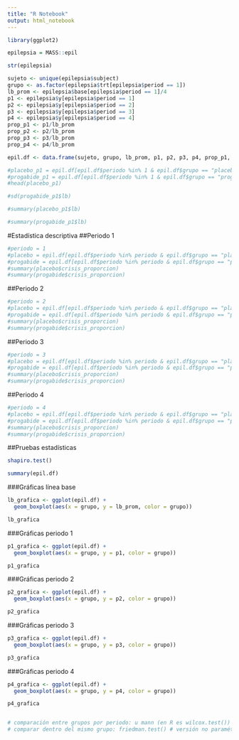 ```yaml
---
title: "R Notebook"
output: html_notebook
---
```


```r
library(ggplot2)
```

```r
epilepsia = MASS::epil
```


```r
str(epilepsia)
```

```r
sujeto <- unique(epilepsia$subject)
grupo <- as.factor(epilepsia$trt[epilepsia$period == 1])
lb_prom <- epilepsia$base[epilepsia$period == 1]/4
p1 <- epilepsia$y[epilepsia$period == 1]
p2 <- epilepsia$y[epilepsia$period == 2]
p3 <- epilepsia$y[epilepsia$period == 3]
p4 <- epilepsia$y[epilepsia$period == 4]
prop_p1 <- p1/lb_prom
prop_p2 <- p2/lb_prom
prop_p3 <- p3/lb_prom
prop_p4 <- p4/lb_prom
```

```r
epil.df <- data.frame(sujeto, grupo, lb_prom, p1, p2, p3, p4, prop_p1, prop_p2, prop_p3, prop_p4)
```

```r
#placebo_p1 = epil.df[epil.df$periodo %in% 1 & epil.df$grupo == "placebo", ]
#progabide_p1 = epil.df[epil.df$periodo %in% 1 & epil.df$grupo == "progabide", ]
#head(placebo_p1)
```

```r
#sd(progabide_p1$lb)
```


```r
#summary(placebo_p1$lb)
```

```r
#summary(progabide_p1$lb)
```
#Estadística descriptiva
##Periodo 1
```r
#periodo = 1
#placebo = epil.df[epil.df$periodo %in% periodo & epil.df$grupo == "placebo", ]
#progabide = epil.df[epil.df$periodo %in% periodo & epil.df$grupo == "progabide", ]
#summary(placebo$crisis_proporcion)
#summary(progabide$crisis_proporcion)
```

##Periodo 2
```r
#periodo = 2
#placebo = epil.df[epil.df$periodo %in% periodo & epil.df$grupo == "placebo", ]
#progabide = epil.df[epil.df$periodo %in% periodo & epil.df$grupo == "progabide", ]
#summary(placebo$crisis_proporcion)
#summary(progabide$crisis_proporcion)
```

##Periodo 3
```r
#periodo = 3
#placebo = epil.df[epil.df$periodo %in% periodo & epil.df$grupo == "placebo", ]
#progabide = epil.df[epil.df$periodo %in% periodo & epil.df$grupo == "progabide", ]
#summary(placebo$crisis_proporcion)
#summary(progabide$crisis_proporcion)
```

##Periodo 4
```r
#periodo = 4
#placebo = epil.df[epil.df$periodo %in% periodo & epil.df$grupo == "placebo", ]
#progabide = epil.df[epil.df$periodo %in% periodo & epil.df$grupo == "progabide", ]
#summary(placebo$crisis_proporcion)
#summary(progabide$crisis_proporcion)
```

##Pruebas estadísticas
```r
shapiro.test()
```

```r
summary(epil.df)
```

###Gráficas línea base
```r
lb_grafica <- ggplot(epil.df) + 
  geom_boxplot(aes(x = grupo, y = lb_prom, color = grupo))
```

```r
lb_grafica
```
###Gráficas periodo 1
```r
p1_grafica <- ggplot(epil.df) + 
  geom_boxplot(aes(x = grupo, y = p1, color = grupo))
```

```r
p1_grafica
```

###Gráficas periodo 2
```r
p2_grafica <- ggplot(epil.df) + 
  geom_boxplot(aes(x = grupo, y = p2, color = grupo))
```

```r
p2_grafica
```

###Gráficas periodo 3
```r
p3_grafica <- ggplot(epil.df) + 
  geom_boxplot(aes(x = grupo, y = p3, color = grupo))
```

```r
p3_grafica
```
###Gráficas periodo 4
```r
p4_grafica <- ggplot(epil.df) + 
  geom_boxplot(aes(x = grupo, y = p4, color = grupo))
```

```r
p4_grafica
```

```r

```


```r
# comparación entre grupos por periodo: u mann (en R es wilcox.test())
# comparar dentro del mismo grupo: friedman.test() # versión no paramétrica de la anova de medidas repetidas
```

